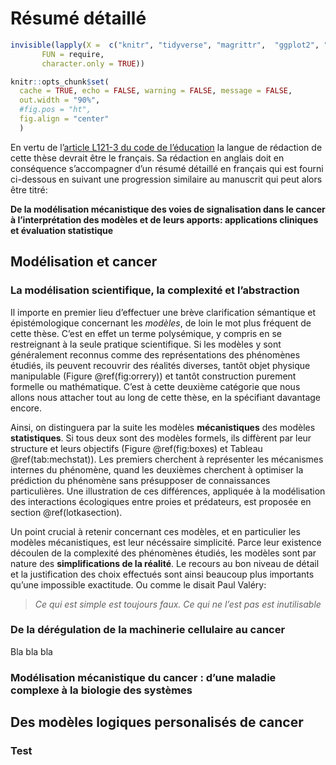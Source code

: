 # Résumé détaillé {-}

```r
invisible(lapply(X =  c("knitr", "tidyverse", "magrittr",  "ggplot2", "ggpubr", "patchwork", "cowplot", "kableExtra", "UpSetR", "eulerr", "survival", "survminer", "paletteer", "ggstance"),
       FUN = require,
       character.only = TRUE))

knitr::opts_chunk$set(
  cache = TRUE, echo = FALSE, warning = FALSE, message = FALSE,
  out.width = "90%",
  #fig.pos = "ht",
  fig.align = "center"
  )
```

En vertu de l'[article L121-3 du code de l’éducation](https://www.legifrance.gouv.fr/affichCodeArticle.do?idArticle=LEGIARTI000006524389&cidTexte=LEGITEXT000006071191) la langue de rédaction de cette thèse devrait être le français. Sa rédaction en anglais doit en conséquence s'accompagner d'un résumé détaillé en français qui est fourni ci-dessous en suivant une progression similaire au manuscrit qui peut alors être titré: 

**De la modélisation mécanistique des voies de signalisation dans le cancer à l'interprétation des modèles et de leurs apports: applications cliniques et évaluation statistique**

## Modélisation et cancer {-}

### La modélisation scientifique, la complexité et l'abstraction {-}

Il importe en premier lieu d'effectuer une brève clarification sémantique et épistémologique concernant les *modèles*, de loin le mot plus fréquent de cette thèse. C'est en effet un terme polysémique, y compris en se restreignant à la seule pratique scientifique. Si les modèles y sont généralement reconnus comme des représentations des phénomènes étudiés, ils peuvent recouvrir des réalités diverses, tantôt objet physique manipulable (Figure \@ref(fig:orrery)) et tantôt construction purement formelle ou mathématique. C'est à cette deuxième catégorie que nous allons nous attacher tout au long de cette thèse, en la spécifiant davantage encore.  
  
Ainsi, on distinguera par la suite les modèles **mécanistiques** des modèles **statistiques**. Si tous deux sont des modèles formels, ils diffèrent par leur structure et leurs objectifs (Figure \@ref(fig:boxes) et Tableau \@ref(tab:mechstat)). Les premiers cherchent à représenter les mécanismes internes du phénomène, quand les deuxièmes cherchent à optimiser la prédiction du phénomène sans présupposer de connaissances particulières. Une illustration de ces différences, appliquée à la modélisation des interactions écologiques entre proies et prédateurs, est proposée en section \@ref(lotkasection).

Un point crucial à retenir concernant ces modèles, et en particulier les modèles mécanistiques, est leur nécéssaire simplicité. Parce leur existence découlen de la complexité des phénomènes étudiés, les modèles sont par nature des **simplifications de la réalité**. Le recours au bon niveau de détail et la justification des choix effectués sont ainsi beaucoup plus importants qu'une impossible exactitude. Ou comme le disait Paul Valéry:

> *Ce qui est simple est toujours faux. Ce qui ne l'est pas est inutilisable*

### De la dérégulation de la machinerie cellulaire au cancer {-}

Bla bla bla

### Modélisation mécanistique du cancer : d'une maladie complexe à la biologie des systèmes {-}

## Des modèles logiques personalisés de cancer {-}

### Test {-}

